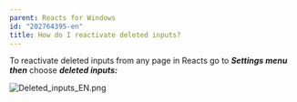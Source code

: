 ```yaml
---
parent: Reacts for Windows
id: "202764395-en"
title: How do I reactivate deleted inputs?
---
```

To reactivate deleted inputs from any page in Reacts go to _**Settings menu then**_ choose **_deleted inputs:_**

![Deleted_inputs_EN.png](@assets/attachments/Deleted_inputs_EN.png)


